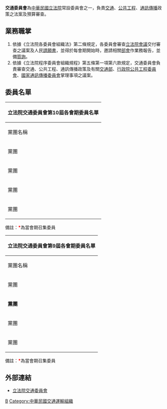 {{unreferenced|time=2010-11-20T07:30:32+00:00}}
{{中華民國政府部門基礎資訊
|部門名稱       =  立法院交通委員會
|外文名稱       = Transportation Committee
|外文語言       = 英文
|部門標誌       = ROC Legislative Yuan Seal.svg
|代表圖像       = 
|代表圖像名稱   = 
|首長職銜       = 召集委員
|首長姓名       = [[林俊憲|林俊憲]]（{{DPP}}）<br>[[洪孟楷|洪孟楷]]（{{KMT}}）
|副首長職銜     = 
|副首長姓名     = 
|秘書長職銜     = 
|秘書長姓名     = 
|副秘書長職銜   = 
|副秘書長姓名   = 
|副秘書長姓名二 = 
|副秘書長姓名三 = 
|任命者姓名     = 
|官員任期       = 
|內部單位       = 
|附屬機關       = 
|任務編組       = 
|成立日期       = 
|解散日期       = 
|所屬部門       = [[立法院|立法院]]
|授權法源       = 
|員額           = 由立法委員至少13席，最高不超過15席組成
|年度預算額     = 
|地址           = 10051[[臺北市|臺北市]][[中正區_(臺北市)|中正區]][[中山南路_(臺北市)|中山南路]]1號
|電話           = +886 2 2358-5858
|網站           = [http://www.ly.gov.tw/02_introduce/0204_comm/intro.action?comtcd=23 www.ly.gov.tw]
}}
'''交通委員會'''為[[中華民國|中華民國]][[立法院|立法院]]常設委員會之一，負責[[交通|交通]]、[[公共工程|公共工程]]、[[通訊傳播|通訊傳播]]政策之法案及預算審查。

==業務職掌==
#依據《立法院各委員會組織法》第二條規定，各委員會審查[[立法院會議|立法院會議]]交付審查之議案及人民[[請願書|請願書]]，並得於每會期開始時，邀請相關[[部會|部會]]作業務報告，並備[[質詢|質詢]]。
#依據《立法院程序委員會組織規程》第五條第一項第六款規定，交通委員會負責審查交通、公共工程、通訊傳播政策及有關[[中華民國交通部|交通部]]、[[行政院公共工程委員會|行政院公共工程委員會]]、[[中華民國國家通訊傳播委員會|國家通訊傳播委員會]]掌理事項之議案。

==委員名單==
{| class="wikitable"
|-
! colspan="21" | 立法院交通委員會第10屆各會期委員名單
|-
! 黨團名稱
! colspan="2"| 第1會期
! colspan="2"| 第2會期
! colspan="2"| 第3會期
! colspan="2"| 第4會期
! colspan="2"| 第5會期
|-
| rowspan="9" | {{DPP}}黨團
| style="background: #8EC31F" |
| [[李昆澤|李昆澤]]<font color=FF0000>'''*'''</font>
| style="background: #8EC31F" |
| [[李昆澤|李昆澤]]
| style="background: #8EC31F" |
| [[李昆澤|李昆澤]]
| style="background: #8EC31F" |
| [[李昆澤|李昆澤]]
| style="background: #8EC31F" |
| [[李昆澤|李昆澤]]
|-
| style="background: #8EC31F" |
| [[劉櫂豪|劉櫂豪]] 
| style="background: #8EC31F" |
| [[劉櫂豪|劉櫂豪]]<font color=FF0000>'''*'''</font>
| style="background: #8EC31F" |
| [[劉櫂豪|劉櫂豪]] 
| style="background: #8EC31F" |
| [[劉櫂豪|劉櫂豪]] 
| style="background: #8EC31F" |
| [[劉櫂豪|劉櫂豪]] 
|-
| style="background: #8EC31F" |
| [[陳歐珀|陳歐珀]]
| style="background: #8EC31F" |
| [[陳歐珀|陳歐珀]]<font color=FF0000>'''*'''</font>
| style="background: #8EC31F" |
| [[陳歐珀|陳歐珀]]
| style="background: #8EC31F" |
| [[陳歐珀|陳歐珀]]
| style="background: #8EC31F" |
| [[劉世芳|劉世芳]]
|-
| style="background: #8EC31F" |
| [[陳素月|陳素月]]
| style="background: #8EC31F" |
| [[陳素月|陳素月]]
| style="background: #8EC31F" |
| [[陳素月|陳素月]]<font color=FF0000>'''*'''</font>
| style="background: #8EC31F" |
| [[陳素月|陳素月]]
| style="background: #8EC31F" |
| [[陳素月|陳素月]]
|-
| style="background: #8EC31F" |
| [[林俊憲|林俊憲]]
| style="background: #8EC31F" |
| [[林俊憲|林俊憲]]
| style="background: #8EC31F" |
| [[林俊憲|林俊憲]]
| style="background: #8EC31F" |
| [[林俊憲|林俊憲]]
| style="background: #8EC31F" |
| [[林俊憲|林俊憲]]<font color=FF0000>'''*'''</font>
|-
| style="background: #8EC31F" |
| [[許智傑|許智傑]]
| style="background: #8EC31F" |
| [[許智傑|許智傑]]
| style="background: #8EC31F" |
| [[許智傑|許智傑]]
| style="background: #8EC31F" |
| [[蔡其昌|蔡其昌]]
| style="background: #8EC31F" |
| [[許智傑|許智傑]]
|-
| style="background: #8EC31F" |
| [[何欣純|何欣純]]
| style="background: #8EC31F" |
| [[何欣純|何欣純]]
| style="background: #8EC31F" |
| [[陳明文|陳明文]]
| style="background: #8EC31F" |
| [[陳明文|陳明文]]<font color=FF0000>'''*'''</font>
| style="background: #8EC31F" |
| [[蔡易餘|蔡易餘]]
|-
| style="background: grey;" |
| [[趙正宇|趙正宇]]
| style="background: grey;" |
| [[趙正宇|趙正宇]]
| style="background: grey;" |
| [[趙正宇|趙正宇]]
| style="background: grey;" |
| [[趙正宇|趙正宇]]
| style="background: grey;" |
| [[趙正宇|趙正宇]]
|-
|
|
|
|
| style="background: grey;" |
| [[蘇震清|蘇震清]]
| style="background: grey;" |
| [[蘇震清|蘇震清]]
|
|
|-
| rowspan="5" | {{KMT}}黨團
| style="background: #2FA8E1;" |
| [[陳雪生|陳雪生]]<font color=FF0000>'''*'''</font>
| style="background: #2FA8E1;" |
| [[陳雪生|陳雪生]]
| style="background: #2FA8E1;" |
| [[陳雪生|陳雪生]]
| style="background: #2FA8E1;" |
| [[陳雪生|陳雪生]]<font color=FF0000>'''*'''</font>
| style="background: #2FA8E1;" |
| [[陳雪生|陳雪生]]
|-
| style="background: #2FA8E1;" |
| [[許淑華_(南投縣)|許淑華]]
| style="background: #2FA8E1;" |
| [[許淑華_(南投縣)|許淑華]]
| style="background: #2FA8E1;" |
| [[許淑華_(南投縣)|許淑華]]
| style="background: #2FA8E1;" |
| [[許淑華_(南投縣)|許淑華]]
| style="background: #2FA8E1;" |
| [[許淑華_(南投縣)|許淑華]]
|-
| style="background: #2FA8E1;" |
| [[魯明哲|魯明哲]]
| style="background: #2FA8E1;" |
| [[魯明哲|魯明哲]]
| style="background: #2FA8E1;" |
| [[鄭天財|鄭天財]]
| style="background: #2FA8E1;" |
| [[鄭天財|鄭天財]]
| style="background: #2FA8E1;" |
| [[魯明哲|魯明哲]]
|-
| style="background: #2FA8E1;" |
| [[洪孟楷|洪孟楷]]
| style="background: #2FA8E1;" |
| [[洪孟楷|洪孟楷]]
| style="background: #2FA8E1;" |
| [[洪孟楷|洪孟楷]]
| style="background: #2FA8E1;" |
| [[洪孟楷|洪孟楷]]
| style="background: #2FA8E1;" |
| [[洪孟楷|洪孟楷]]<font color=FF0000>'''*'''</font>
|-
| style="background: grey;" |
| [[傅崐萁|傅崐萁]]
| style="background: grey;" |
| [[傅崐萁|傅崐萁]]
|
|
| style="background: grey;" |
| [[傅崐萁|傅崐萁]]
| style="background: #2FA8E1;" |
| [[傅崐萁|傅崐萁]]
|-
| rowspan = "1" | {{TPP}}黨團
| |
|
| |
|
| style="background: #28C8C8;"  |
| [[邱臣遠|邱臣遠]]<font color=FF0000>'''*'''</font>
| style="background: #28C8C8;"  |
| [[邱臣遠|邱臣遠]]
|
|
|-
| rowspan="1" | {{NPPT}}黨團
| style="background: #FBBE01;" |
| [[邱顯智|邱顯智]] 
| style="background: #FBBE01;" |
| [[邱顯智|邱顯智]] 
|
|
|
|
| style="background: #FBBE01;" |
| [[陳椒華|陳椒華]] 
|}
備註：<font color=FF0000>'''*'''</font>為當會期召集委員

{| class = "wikitable"
|-
! colspan = "17" | 立法院交通委員會第9屆各會期委員名單
|-
! 黨團名稱
! colspan = "2" | 第1會期
! colspan = "2" | 第2會期
! colspan = "2" | 第3會期
! colspan = "2" | 第4會期
! colspan = "2" | 第5會期
! colspan = "2" | 第6會期
! colspan = "2" | 第7會期
! colspan = "2" | 第8會期
|-
| rowspan = "10" | {{DPP}}黨團
| style = "background: #8EC31F" |
| [[鄭寶清|鄭寶清]]
| style = "background: #8EC31F" |
| [[鄭寶清|鄭寶清]]
| style = "background: #8EC31F" |
| [[鄭寶清|鄭寶清]]<font color=FF0000>'''*'''</font>
| style = "background: #8EC31F" |
| [[鄭寶清|鄭寶清]]
| style = "background: #8EC31F" |
| [[鄭寶清|鄭寶清]]
| style = "background: #8EC31F" |
| [[鄭寶清|鄭寶清]]
| style = "background: #8EC31F" |
| [[鄭寶清|鄭寶清]]
| style = "background: #8EC31F" |
| [[鄭寶清|鄭寶清]]
|-
| style = "background: #8EC31F" |
| [[林俊憲|林俊憲]]
| style = "background: #8EC31F" |
| [[林俊憲|林俊憲]]
| style = "background: #8EC31F" |
| [[林俊憲|林俊憲]]
| style = "background: #8EC31F" |
| [[林俊憲|林俊憲]]
| style = "background: #8EC31F" |
| [[林俊憲|林俊憲]]
| style = "background: #8EC31F" |
| [[林俊憲|林俊憲]]<font color=FF0000>'''*'''</font>
| style = "background: #8EC31F" |
| [[林俊憲|林俊憲]]
| style = "background: #8EC31F" |
| [[林俊憲|林俊憲]]
|-
| style = "background: #8EC31F" |
| [[陳歐珀|陳歐珀]]
| style = "background: #8EC31F" |
| [[陳歐珀|陳歐珀]]
| style = "background: #8EC31F" |
| [[陳歐珀|陳歐珀]]<font color=FF0000>'''*'''</font>
| style = "background: #8EC31F" |
| [[陳歐珀|陳歐珀]]
| style = "background: #8EC31F" |
| [[陳歐珀|陳歐珀]]
| style = "background: #8EC31F" |
| [[陳歐珀|陳歐珀]]
| style = "background: #8EC31F" |
| [[陳歐珀|陳歐珀]]
| style = "background: #8EC31F" |
| [[陳歐珀|陳歐珀]]
|-
| style = "background: #8EC31F" |
| [[李昆澤|李昆澤]]
| style = "background: #8EC31F" |
| [[李昆澤|李昆澤]]<font color=FF0000>'''*'''</font>
| style = "background: #8EC31F" |
| [[李昆澤|李昆澤]]
| style = "background: #8EC31F" |
| [[李昆澤|李昆澤]]
| style = "background: #8EC31F" |
| [[李昆澤|李昆澤]]
| style = "background: #8EC31F" |
| [[李昆澤|李昆澤]]
| style = "background: #8EC31F" |
| [[李昆澤|李昆澤]]<font color=FF0000>'''*'''</font>
| style = "background: #8EC31F" |
| [[李昆澤|李昆澤]]
|-
| style = "background: #8EC31F" |
| [[陳素月|陳素月]]
| style = "background: #8EC31F" |
| [[陳素月|陳素月]]
| style = "background: #8EC31F" |
| [[陳素月|陳素月]]
| style = "background: #8EC31F" |
| [[陳素月|陳素月]]<font color=FF0000>'''*'''</font>
| style = "background: #8EC31F" |
| [[陳素月|陳素月]]
| style = "background: #8EC31F" |
| [[陳素月|陳素月]]
| style = "background: #8EC31F" |
| [[陳素月|陳素月]]
| style = "background: #8EC31F" |
| [[陳素月|陳素月]]
|-
| style = "background: #8EC31F" |
| [[葉宜津|葉宜津]]<font color=FF0000>'''*'''</font>
| style = "background: #8EC31F" |
| [[葉宜津|葉宜津]]
| style = "background: #8EC31F" |
| [[周春米|周春米]]
| style = "background: #8EC31F" |
| [[周春米|周春米]]
| style = "background: #8EC31F" |
| [[葉宜津|葉宜津]]
| style = "background: #8EC31F" |
| [[葉宜津|葉宜津]]
| style = "background: #8EC31F" |
| [[葉宜津|葉宜津]]
| style = "background: #8EC31F" |
| [[葉宜津|葉宜津]]<font color=FF0000>'''*'''</font>
|-
| style = "background: #8EC31F" |
| [[劉櫂豪|劉櫂豪]]
| style = "background: #8EC31F" |
| [[劉櫂豪|劉櫂豪]]
| style = "background: #8EC31F" |
| [[黃國書_(民主進步黨)|黃國書]]
| style = "background: #8EC31F" |
| [[黃國書_(民主進步黨)|黃國書]]
| style = "background: #8EC31F" |
| [[劉櫂豪|劉櫂豪]]
| style = "background: #8EC31F" |
| [[劉櫂豪|劉櫂豪]]
| style = "background: #8EC31F" |
| [[劉櫂豪|劉櫂豪]]
| style = "background: #8EC31F" |
| [[劉櫂豪|劉櫂豪]]
|-
| style = "background: #8EC31F" |
| [[蕭美琴|蕭美琴]]
| style = "background: #8EC31F" |
| [[蕭美琴|蕭美琴]]
| style = "background: #8EC31F" |
| [[鍾佳濱|鍾佳濱]]
| style = "background: #8EC31F" |
| [[鍾佳濱|鍾佳濱]]
| style = "background: #8EC31F" |
| [[蕭美琴|蕭美琴]]<font color=FF0000>'''*'''</font>
| style = "background: #8EC31F" |
| [[蕭美琴|蕭美琴]]
| style = "background: #8EC31F" |
| [[蕭美琴|蕭美琴]]
| style = "background: #8EC31F" |
| [[蕭美琴|蕭美琴]]
|-
| style = "background: #8EC31F" |
| [[鄭運鵬|鄭運鵬]]
| style = "background: #8EC31F" |
| [[鄭運鵬|鄭運鵬]]
| style = "background: #8EC31F" |
| [[鄭運鵬|鄭運鵬]]
| style = "background: #8EC31F" |
| [[鄭運鵬|鄭運鵬]]<font color=FF0000>'''*'''</font>
| style = "background: #8EC31F" |
| [[陳明文|陳明文]]
| style = "background: #8EC31F" |
| [[陳明文|陳明文]]<font color=FF0000>'''*'''</font>
| style = "background: #8EC31F" |
| [[陳明文|陳明文]]
| style = "background: #8EC31F" |
| [[陳明文|陳明文]]
|-
| style = "background: grey;" |
| [[趙正宇|趙正宇]]
| style = "background: grey;" |
| [[趙正宇|趙正宇]]
| style = "background: grey;" |
| [[趙正宇|趙正宇]]
| style = "background: grey;" |
| [[趙正宇|趙正宇]]
|
|
| 
| 
|
|
|
|
|-
| rowspan = "5" | '''{{KMT}}黨團'''
| style = "background: #2FA8E1;" |
| [[陳雪生|陳雪生]]<font color=FF0000>'''*'''</font>
| style = "background: #2FA8E1;" |
| [[陳雪生|陳雪生]]<font color=FF0000>'''*'''</font>
| style = "background: #2FA8E1;" |
| [[陳雪生|陳雪生]]
| style = "background: #2FA8E1;" |
| [[陳雪生|陳雪生]]
| style = "background: #2FA8E1;" |
| [[陳雪生|陳雪生]]<font color=FF0000>'''*'''</font>
| style = "background: #2FA8E1;" |
| [[陳雪生|陳雪生]]
| style = "background: #2FA8E1;" |
| [[陳雪生|陳雪生]]<font color=FF0000>'''*'''</font>
| style = "background: #2FA8E1;" |
| [[陳雪生|陳雪生]]
|-
| style = "background: #2FA8E1;" |
| [[鄭天財|鄭天財]]
| style = "background: #2FA8E1;" |
| [[鄭天財|鄭天財]]
| style = "background: #2FA8E1;" |
| [[徐榛蔚|徐榛蔚]]
| style = "background: #2FA8E1;" |
| [[徐榛蔚|徐榛蔚]]
| style = "background: #2FA8E1;" |
| [[徐榛蔚|徐榛蔚]]
| style = "background: #2FA8E1;" |
| [[徐榛蔚|徐榛蔚]]
| style = "background: #2FA8E1;" |
| [[童惠珍|童惠珍]]
| style = "background: #2FA8E1;" |
| [[童惠珍|童惠珍]]<font color=FF0000>'''*'''</font>
|-
| style = "background: #2FA8E1;" |
| [[顏寬恒|顏寬恒]]
| style = "background: #2FA8E1;" |
| [[顏寬恒|顏寬恒]]
|
|
|
|
| style = "background: #2FA8E1;" |
| [[顏寬恒|顏寬恒]]
| style = "background: #2FA8E1;" |
| [[顏寬恆|顏寬恆]]
| style = "background: #2FA8E1;" |
| [[顏寬恆|顏寬恆]]
| style = "background: #2FA8E1;" |
| [[顏寬恆|顏寬恆]]
|-
| style = "background: #2FA8E1;" |
| [[簡東明|簡東明]]
| style = "background: #2FA8E1;" |
| [[簡東明|簡東明]]
| style = "background: #2FA8E1;" |
| [[簡東明|簡東明]]
| style = "background: #2FA8E1;" |
| [[簡東明|簡東明]]
|
|
| 
| 
| style = "background: #2FA8E1;" |
| [[許淑華_(南投縣)|許淑華]]
| style = "background: #2FA8E1;" |
| [[許淑華_(南投縣)|許淑華]]
|-
|
|
|
|
|
|
|
|
|
|
|
|
| style = "background: #2FA8E1;" |
| [[柯呈枋|柯呈枋]]
| style = "background: #2FA8E1;" |
| [[柯呈枋|柯呈枋]]
|-
| rowspan = "1" | {{PFP}}黨團
| style = "background: #ff9955;" |
| [[李鴻鈞_(立委)|李鴻鈞]]
| style = "background: #ff9955;" |
| [[李鴻鈞_(立委)|李鴻鈞]]
| style = "background: #ff9955;" |
| [[李鴻鈞_(立委)|李鴻鈞]]
| style = "background: #ff9955;" |
| [[李鴻鈞_(立委)|李鴻鈞]]
| style = "background: #ff9955;" |
| [[李鴻鈞_(立委)|李鴻鈞]]
| style = "background: #ff9955;" |
| [[李鴻鈞_(立委)|李鴻鈞]]
| style = "background: #ff9955;" |
| [[李鴻鈞_(立委)|李鴻鈞]]
| style = "background: #ff9955;" |
| [[李鴻鈞_(立委)|李鴻鈞]]
|-
| rowspan = "1" | {{NPPT}}黨團
| 
| 
| 
| 
| style = "background: #FBBE01;" |
| [[洪慈庸|洪慈庸]]
| style = "background: #FBBE01;" |
| [[洪慈庸|洪慈庸]]
|
|
| 
| 
| 
| 
|
|
|}
備註：<font color=FF0000>'''*'''</font>為當會期召集委員

==外部連結==
{{Commons cat|Transportation Committee of the Legislative Yuan}}
*[http://www.ly.gov.tw/02_introduce/0204_comm/intro.action?comtcd=23 立法院交通委員會]{{zh-tw}}

{{立法院常設委員會}}
[[Category:立法院常設委員會|B]]
[[Category:中華民國交通運輸組織|Category:中華民國交通運輸組織]]